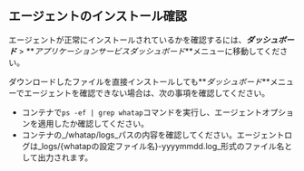 ## エージェントのインストール確認

エージェントが正常にインストールされているかを確認するには、**_ダッシュボード_** > **_アプリケーションサービスダッシュボード_**メニューに移動してください。

ダウンロードしたファイルを直接インストールしても**_ダッシュボード_**メニューでエージェントを確認できない場合は、次の事項を確認してください。

-   コンテナで`ps -ef | grep whatap`コマンドを実行し、エージェントオプションを適用したか確認してください。
-   コンテナの_/whatap/logs_パスの内容を確認してください。エージェントログは_logs/{whatapの設定ファイル名}-yyyymmdd.log_形式のファイル名として出力されます。
